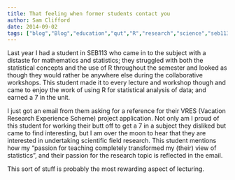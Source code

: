 ```yaml
---
title: That feeling when former students contact you
author: Sam Clifford
date: 2014-09-02
tags: ["blog","Blog","education","qut","R","research","science","seb113"]
---
```


Last year I had a student in SEB113 who came in to the subject with a distaste for mathematics and statistics; they struggled with both the statistical concepts and the use of R throughout the semester and looked as though they would rather be anywhere else during the collaborative workshops. This student made it to every lecture and workshop though and came to enjoy the work of using R for statistical analysis of data; and earned a 7 in the unit.

I just got an email from them asking for a reference for their VRES (Vacation Research Experience Scheme) project application. Not only am I proud of this student for working their butt off to get a 7 in a subject they disliked but came to find interesting, but I am over the moon to hear that they are interested in undertaking scientific field research. This student mentions how my "passion for teaching completely transformed my (their) view of statistics", and their passion for the research topic is reflected in the email.

This sort of stuff is probably the most rewarding aspect of lecturing.